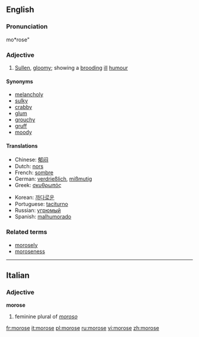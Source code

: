 ==English==

===Pronunciation===
mo*rose"
{{rfap}}

===Adjective===
{{en-adj}}

# [[sullen|Sullen]], [[gloomy]]; showing a [[brooding]] [[ill]] [[humour]]

====Synonyms====
*[[melancholy]]
*[[sulky]]
*[[crabby]]
*[[glum]]
*[[grouchy]]
*[[gruff]]
*[[moody]]

====Translations====
{{top}}
*Chinese: [[郁闷]]
*Dutch: [[nors]]
*French: [[sombre]]
*German: [[verdrießlich]], [[mißmutig]]
*Greek: [[σκυθρωπός]]
{{mid}}
*Korean: [[까다로운]]
*Portuguese: [[taciturno]]
*Russian: [[угрюмый]]
*Spanish: [[malhumorado]]
{{bottom}}

===Related terms===
*[[morosely]]
*[[moroseness]]

----

==Italian==

===Adjective===
'''morose'''

# feminine plural of ''[[moroso]]''

[[fr:morose]]
[[it:morose]]
[[pl:morose]]
[[ru:morose]]
[[vi:morose]]
[[zh:morose]]